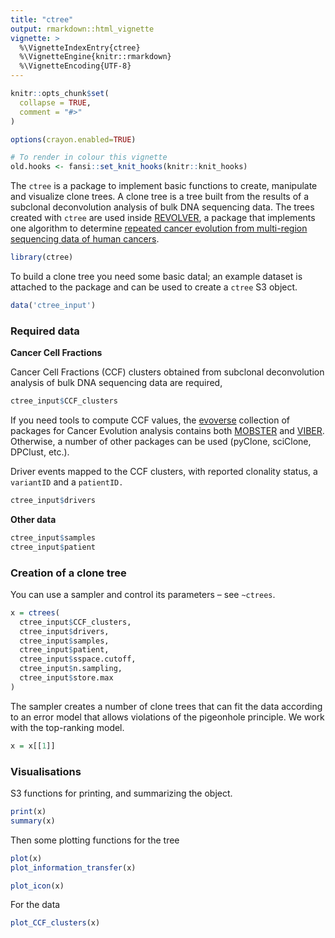 ```yaml
---
title: "ctree"
output: rmarkdown::html_vignette
vignette: >
  %\VignetteIndexEntry{ctree}
  %\VignetteEngine{knitr::rmarkdown}
  %\VignetteEncoding{UTF-8}
---
```


```r
knitr::opts_chunk$set(
  collapse = TRUE,
  comment = "#>"
)

options(crayon.enabled=TRUE)
```

```r
# To render in colour this vignette
old.hooks <- fansi::set_knit_hooks(knitr::knit_hooks)
```

The `ctree` is a package to implement basic functions to create, manipulate and visualize clone trees. A clone tree is a tree built from the results of a subclonal deconvolution analysis of bulk DNA sequencing data. The trees created with `ctree` are used inside [REVOLVER](https://github.com/caravagn/revolver), a package that implements one algorithm to determine [repeated cancer evolution from multi-region sequencing data of human cancers](https://www.nature.com/articles/s41592-018-0108-x). 


```r
library(ctree)
```

To build a clone tree you need some basic datal; an example dataset is attached to the package and can be used to create a `ctree` S3 object.
```r
data('ctree_input')
```
### Required data

**Cancer Cell Fractions**

Cancer Cell Fractions (CCF) clusters obtained from subclonal deconvolution analysis of bulk DNA sequencing data are required,
```r
ctree_input$CCF_clusters
```
If you need tools to compute CCF values, the [evoverse](https://caravagn.github.io/evoverse/) collection of packages for Cancer Evolution analysis contains both [MOBSTER](https://caravagn.github.io/mobster/) and
[VIBER](https://caravagn.github.io/viber/). Otherwise, a number of other packages can be used (pyClone, sciClone, DPClust, etc.).


Driver events mapped to the CCF clusters, with reported clonality status, a `variantID` and a `patientID.`
```r
ctree_input$drivers
```

**Other data**

```r
ctree_input$samples
ctree_input$patient
```

### Creation of a clone tree

You can use a sampler and control its parameters -- see `~ctrees`.
```r
x = ctrees(
  ctree_input$CCF_clusters, 
  ctree_input$drivers,
  ctree_input$samples,
  ctree_input$patient,
  ctree_input$sspace.cutoff,
  ctree_input$n.sampling,
  ctree_input$store.max
)
```

The sampler creates a number of clone trees that can fit the data according to an error model that allows violations of the pigeonhole principle. We work with the top-ranking model.
```r
x = x[[1]]
```

### Visualisations

S3 functions for printing, and summarizing the object.
```r
print(x)
summary(x)
```

Then some plotting functions for the tree
```r
plot(x)
plot_information_transfer(x)
```
```r
plot_icon(x)
```

For the data
```r
plot_CCF_clusters(x)
```
